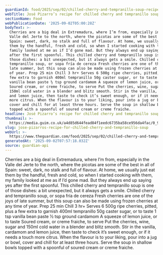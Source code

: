 ```yaml
---
guardianId: food/2025/sep/02/chilled-cherry-and-tempranillo-soup-recipe-jose-pizarro
webTitle: José Pizarro’s recipe for chilled cherry and tempranillo soup
sectionName: Food
webPublicationDate: '2025-09-02T05:00:28Z'
bodyText: >-
  Cherries are a big deal in Extremadura, where I’m from, especially in the
  Valle del Jerte to the north, where the picotas are some of the best in all of
  Spain: sweet, dark, no stalk and full of flavour. At home, we usually just eat
  them by the handful, fresh and cold, so when I started cooking with them, my
  family looked at me as if I’d gone mad. But they always end up saying yes
  after the first spoonful. This chilled cherry and tempranillo soup is one of
  those dishes: a bit unexpected, but it always gets a smile. Chilled cherry and
  tempranillo soup, or sopa fría de cereza Fresh cherries are one of the joys of
  late summer, but this soup can also be made using frozen cherries at any time
  of year. Prep 25 min Chill 3 hr+ Serves 6 500g ripe cherries, pitted, plus a
  few extra to garnish 400ml tempranillo 50g caster sugar, or to taste 1 tsp
  vanilla bean paste ½ tsp ground cardamom A squeeze of lemon juice, or to taste
  Soured cream, or creme fraiche, to serve Put the cherries, wine, sugar and
  150ml cold water in a blender and blitz smooth. Stir in the vanilla, cardamom
  and lemon juice, then taste to check it’s sweet enough, or if it needs a touch
  more citrus. When the flavour is to your liking, pour into a jug or bowl,
  cover and chill for at least three hours. Serve the soup in shallow bowls
  topped with a spoonful of soured cream or creme fraiche.
headline: José Pizarro’s recipe for chilled cherry and tempranillo soup
thumbnail: >-
  https://media.guim.co.uk/a4d85d644fead84f1eedc6735ba58ce956da4fac/0_916_2667_2133/500.jpg
slug: jose-pizarros-recipe-for-chilled-cherry-and-tempranillo-soup
webUrl: >-
  https://www.theguardian.com/food/2025/sep/02/chilled-cherry-and-tempranillo-soup-recipe-jose-pizarro
generatedAt: '2025-09-02T07:57:18.032Z'
source: guardian-api
---
```

Cherries are a big deal in Extremadura, where I’m from, especially in the Valle del Jerte to the north, where the picotas are some of the best in all of Spain: sweet, dark, no stalk and full of flavour. At home, we usually just eat them by the handful, fresh and cold, so when I started cooking with them, my family looked at me as if I’d gone mad. But they always end up saying yes after the first spoonful. This chilled cherry and tempranillo soup is one of those dishes: a bit unexpected, but it always gets a smile. Chilled cherry and tempranillo soup, or sopa fría de cereza Fresh cherries are one of the joys of late summer, but this soup can also be made using frozen cherries at any time of year. Prep 25 min Chill 3 hr+ Serves 6 500g ripe cherries, pitted, plus a few extra to garnish 400ml tempranillo 50g caster sugar, or to taste 1 tsp vanilla bean paste ½ tsp ground cardamom A squeeze of lemon juice, or to taste Soured cream, or creme fraiche, to serve Put the cherries, wine, sugar and 150ml cold water in a blender and blitz smooth. Stir in the vanilla, cardamom and lemon juice, then taste to check it’s sweet enough, or if it needs a touch more citrus. When the flavour is to your liking, pour into a jug or bowl, cover and chill for at least three hours. Serve the soup in shallow bowls topped with a spoonful of soured cream or creme fraiche.
